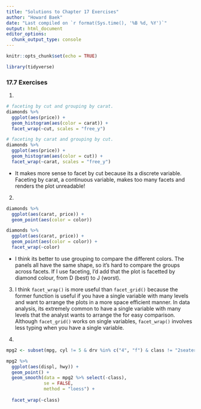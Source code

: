 ```yaml
---
title: "Solutions to Chapter 17 Exercises"
author: "Howard Baek"
date: "Last compiled on `r format(Sys.time(), '%B %d, %Y')`"
output: html_document
editor_options: 
  chunk_output_type: console
---
```


```r
knitr::opts_chunk$set(echo = TRUE)
```


```r
library(tidyverse)
```


### 17.7 Exercises

1.
```r
# faceting by cut and grouping by carat.
diamonds %>% 
  ggplot(aes(price)) +
  geom_histogram(aes(color = carat)) +
  facet_wrap(~cut, scales = "free_y")

# faceting by carat and grouping by cut.
diamonds %>% 
  ggplot(aes(price)) +
  geom_histogram(aes(color = cut)) +
  facet_wrap(~carat, scales = "free_y")
```

- It makes more sense to facet by cut because its a discrete variable. Faceting by carat, a continuous variable, makes too many facets and renders the plot unreadable!


2. 
```r
diamonds %>% 
  ggplot(aes(carat, price)) +
  geom_point(aes(color = color))
```


```r
diamonds %>% 
  ggplot(aes(carat, price)) +
  geom_point(aes(color = color)) +
  facet_wrap(~color)
```

- I think its better to use grouping to compare the different colors. The panels all have the same shape, so it's hard to compare the groups across facets. If I use faceting, I'd add that the plot is facetted by diamond colour, from D (best) to J (worst).


3. I think `facet_wrap()` is more useful than `facet_grid()` because the former function is useful if you have a single variable with many levels and want to arrange the plots in a more space efficient manner. In data analysis, its extremely common to have a single variable with many levels that the analyst wants to arrange the for easy comparison. Although `facet_grid()` works on single variables, `facet_wrap()` involves less typing when you have a single variable. 


4. 
```r
mpg2 <- subset(mpg, cyl != 5 & drv %in% c("4", "f") & class != "2seater")

mpg2 %>% 
  ggplot(aes(displ, hwy)) +
  geom_point() +
  geom_smooth(data = mpg2 %>% select(-class), 
              se = FALSE,
              method = "loess") +
  
  facet_wrap(~class)
```

